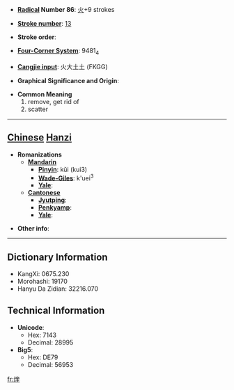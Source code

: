 * '''[[Wiktionary:Chinese radical index| Radical]] Number 86''': [[Wiktionary:Chinese radical index 火|火]]+9 strokes

* '''[[Wiktionary:Chinese total strokes index|Stroke number]]''': [[Wiktionary:Chinese total strokes index 13|13]]

* '''Stroke order''': 

* '''[[Wiktionary:Chinese four corner index|Four-Corner System]]''': 9481<sub>4</sub>

* '''[[Wiktionary:Chinese Cangjie index|Cangjie input]]''': 火大土土 (FKGG)

* '''Graphical Significance and Origin''': 

* '''Common Meaning'''
*#remove, get rid of
*# scatter


----

== [[Chinese]] [[Hanzi]] ==

* '''Romanizations'''
** '''[[Mandarin]]'''
*** '''[[Pinyin]]''': kǔi (kui3)
*** '''[[Wade-Giles]]''': k'uei<sup>3</sup>
*** '''[[Yale]]''': 
** '''[[Cantonese]]'''
*** '''[[Jyutping]]''':
*** '''[[Penkyamp]]''': 
*** '''[[Yale]]''': 

* '''Other info''': 

----

== Dictionary Information ==

* KangXi: 0675.230
* Morohashi: 19170
* Hanyu Da Zidian: 32216.070

== Technical Information ==

* '''Unicode''':
** Hex: 7143
** Decimal: 28995
* '''Big5''':
** Hex: DE79
** Decimal: 56953

[[fr:煃]]